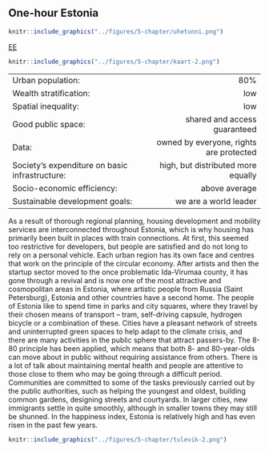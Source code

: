 ## One-hour Estonia {-.chapter_section .chapter5_section .future_section}

<div class="map-icon">
```r
knitr::include_graphics("../figures/5-chapter/uhetunni.png")
```
</div>

<div><a class="print-btn" href="../ühe-tunni-eesti.html">EE</a></div>

```r

knitr::include_graphics("../figures/5-chapter/kaart-2.png")

```

<table class="future-table">
<tbody>

<tr>
<td align="left" class="future-table-black">Urban population:</td>
<td align="right" class="future-table-red">80%</td>
</tr>

<tr>
<td align="left" class="future-table-black">Wealth stratification:</td>
<td align="right" class="future-table-red">low</td>
</tr>

<tr>
<td align="left" class="future-table-black">Spatial inequality:</td>
<td align="right" class="future-table-red">low</td>
</tr>

<tr>
<td align="left" class="future-table-black">Good public space:</td>
<td align="right" class="future-table-red">shared and access guaranteed</td>
</tr>

<tr>
<td align="left" class="future-table-black">Data:</td>
<td align="right" class="future-table-red">owned by everyone, rights are protected</td>
</tr>

<tr>
<td align="left" class="future-table-black">Society’s expenditure on basic infrastructure:</td>
<td align="right" class="future-table-red">high, but distributed more equally</td>
</tr>

<tr>
<td align="left" class="future-table-black">Socio-economic efficiency:</td>
<td align="right" class="future-table-red">above average</td>
</tr>

<tr>
<td align="left" class="future-table-black">Sustainable development goals:</td>
<td align="right" class="future-table-red">we are a world leader</td>
</tr>
</tbody></table>

As a result of thorough regional planning, housing development and mobility services are interconnected throughout Estonia, which is why housing has primarily been built in places with train connections. At first, this seemed too restrictive for developers, but people are satisfied and do not long to rely on a personal vehicle. Each urban region has its own face and centres that work on the principle of the circular economy. After artists and then the startup sector moved to the once problematic Ida-Virumaa county, it has gone through a revival and is now one of the most attractive and cosmopolitan areas in Estonia, where artistic people from Russia (Saint Petersburg), Estonia and other countries have a second home. The people of Estonia like to spend time in parks and city squares, where they travel by their chosen means of transport – tram, self-driving capsule, hydrogen bicycle or a combination of these. Cities have a pleasant network of streets and uninterrupted green spaces to help adapt to the climate crisis, and there are many activities in the public sphere that attract passers-by. The 8-80 principle has been applied, which means that both 8- and 80-year-olds can move about in public without requiring assistance from others. There is a lot of talk about maintaining mental health and people are attentive to those close to them who may be going through a difficult period. Communities are committed to some of the tasks previously carried out by the public authorities, such as helping the youngest and oldest, building common gardens, designing streets and courtyards. In larger cities, new immigrants settle in quite smoothly, although in smaller towns they may still be shunned. In the happiness index, Estonia is relatively high and has even risen in the past few years.

<div class="future-illustration">
```r

knitr::include_graphics("../figures/5-chapter/tulevik-2.png")

```
</div>
